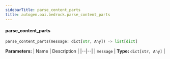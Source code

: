 ```yaml
---
sidebarTitle: parse_content_parts
title: autogen.oai.bedrock.parse_content_parts
---
```


<code class="doc-symbol doc-symbol-heading doc-symbol-function"></code>
#### parse_content_parts
<a href="#autogen.oai.bedrock..parse_content_parts" class="headerlink" title="Permanent link"></a>

```python
parse_content_parts(message: dict[str, Any]) -> list[dict]
```

    

<b>Parameters:</b>
| Name | Description |
|--|--|
| `message` | **Type:** `dict[str, Any]` |

<br />